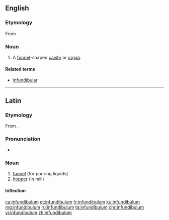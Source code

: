 ==English==
{{wikipedia|dab=Infundibulum}}

===Etymology===
From {{etyl|la|en}} {{term|infundibulum||funnel|lang=la}}

===Noun===
{{en-noun|infundibula}}

# {{context|anatomy|lang=en}} A [[funnel]]-shaped [[cavity]] or [[organ]].

====Related terms====
* [[infundibular]]

----

==Latin==

===Etymology===
From {{suffix|īnfundō|bulum|alt1=īnfund(i)|gloss1=to pour in or upon|lang=la}}.

===Pronunciation===
* {{la-pronunc|īnfundibulum}}

===Noun===
{{la-noun|īnfundibulum||īnfundibulī|n|second}}

# [[funnel]] (for pouring liquids)
# [[hopper]] (in mill)

====Inflection====
{{la-decl-2nd-N|īnfundibul}}

[[ca:infundibulum]]
[[et:infundibulum]]
[[fr:infundibulum]]
[[ku:infundibulum]]
[[mg:infundibulum]]
[[ru:infundibulum]]
[[ta:infundibulum]]
[[chr:infundibulum]]
[[vi:infundibulum]]
[[zh:infundibulum]]